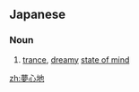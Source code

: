 ==Japanese==
{{ja-kanjitab|ゆめ|ここ|k2=ごこ|ち|r=y}}

===Noun===
{{ja-noun|ゆめごこち}}

# [[trance]], [[dreamy]] [[state of mind]]

[[zh:夢心地]]